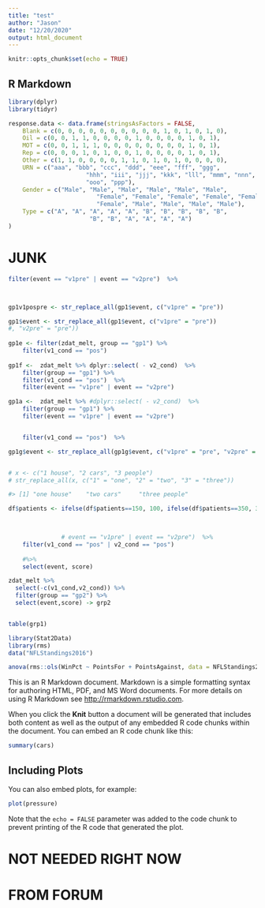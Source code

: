 ```yaml
---
title: "test"
author: "Jason"
date: "12/20/2020"
output: html_document
---
```


```r
knitr::opts_chunk$set(echo = TRUE)
```

## R Markdown


```r

library(dplyr)
library(tidyr)

response.data <- data.frame(stringsAsFactors = FALSE,
    Blank = c(0, 0, 0, 0, 0, 0, 0, 0, 0, 0, 1, 0, 1, 0, 1, 0),
    Oil = c(0, 0, 1, 1, 0, 0, 0, 0, 1, 0, 0, 0, 0, 1, 0, 1),
    MOT = c(0, 0, 1, 1, 1, 0, 0, 0, 0, 0, 0, 0, 0, 1, 0, 1),
    Rep = c(0, 0, 0, 1, 0, 1, 0, 0, 1, 0, 0, 0, 0, 1, 0, 1),
    Other = c(1, 1, 0, 0, 0, 0, 1, 1, 0, 1, 0, 1, 0, 0, 0, 0),
    URN = c("aaa", "bbb", "ccc", "ddd", "eee", "fff", "ggg",
                      "hhh", "iii", "jjj", "kkk", "lll", "mmm", "nnn",
                      "ooo", "ppp"),
    Gender = c("Male", "Male", "Male", "Male", "Male", "Male",
                         "Female", "Female", "Female", "Female", "Female",
                         "Female", "Male", "Male", "Male", "Male"),
    Type = c("A", "A", "A", "A", "A", "B", "B", "B", "B", "B",
                       "B", "B", "A", "A", "A", "A")
)

```

#		JUNK
```r




filter(event == "v1pre" | event == "v2pre")  %>% 



gp1v1pospre <- str_replace_all(gp1$event, c("v1pre" = "pre"))

gp1$event <- str_replace_all(gp1$event, c("v1pre" = "pre"))
#, "v2pre" = "pre"))	
			   
gp1e <- filter(zdat_melt, group == "gp1") %>% 
	filter(v1_cond == "pos")
			   
gp1f <-  zdat_melt %>% dplyr::select( - v2_cond)  %>% 
	filter(group == "gp1") %>% 
	filter(v1_cond == "pos")  %>% 
	filter(event == "v1pre" | event == "v2pre")

gp1a <-  zdat_melt %>% #dplyr::select( - v2_cond)  %>% 
	filter(group == "gp1") %>% 
	filter(event == "v1pre" | event == "v2pre") 


	filter(v1_cond == "pos")  %>% 

gp1g$event <- str_replace_all(gp1g$event, c("v1pre" = "pre", "v2pre" = "pre"))			   


# x <- c("1 house", "2 cars", "3 people")
# str_replace_all(x, c("1" = "one", "2" = "two", "3" = "three"))

#> [1] "one house"    "two cars"     "three people"

df$patients <- ifelse(df$patients==150, 100, ifelse(df$patients==350, 300, NA))


			   
			   # event == "v1pre" | event == "v2pre")  %>% 
	filter(v1_cond == "pos" | v2_cond == "pos")
	
	#%>%
	select(event, score)

zdat_melt %>% 
  select(-c(v1_cond,v2_cond)) %>%
  filter(group == "gp2") %>%
  select(event,score) -> grp2


table(grp1)

```














```r

library(Stat2Data)
library(rms)
data("NFLStandings2016")

anova(rms::ols(WinPct ~ PointsFor + PointsAgainst, data = NFLStandings2016))

```






















This is an R Markdown document. Markdown is a simple formatting syntax for authoring HTML, PDF, and MS Word documents. For more details on using R Markdown see <http://rmarkdown.rstudio.com>.

When you click the **Knit** button a document will be generated that includes both content as well as the output of any embedded R code chunks within the document. You can embed an R code chunk like this:

```r
summary(cars)
```

## Including Plots

You can also embed plots, for example:

```r
plot(pressure)
```

Note that the `echo = FALSE` parameter was added to the code chunk to prevent printing of the R code that generated the plot.







#		NOT NEEDED RIGHT NOW
<!--
```r
library(dplyr)
library(tidyverse)
library(reshape2)
library(reprex)


zdat <-
structure(list(
	ID = structure(1:10,
				   .Label = c("IP004", "IP005", "IP007", "IP008", "IP009",
				   		   "IP010", "IP012", "IP013", "IP015", "IP016"),
				   class = "factor"),
	group = structure(c(1L, 2L, 1L, 2L, 1L, 2L, 1L, 2L, 1L, 2L),
					  .Label = c("HC", "CLBP"),
					  class = "factor"),
	v1.cond = structure(c(1L, 2L, 2L, 2L, 2L, 2L, 2L, 1L, 2L, 1L),
		.Label = c("pos", "neg"), class = "factor"),
	v2.cond = structure(c(2L, 1L, 1L, 1L, 1L, 1L, 1L, 2L, 1L, 2L),
						.Label = c("pos", "neg"),
						class = "factor"),
	v1pre = c(7, 1, 0, 0, 1, 0, 0, 4, 0, 6),
	v1post = c(9, 5, 5, 5.5, 5, 2, 7, 9, 5, 6),
	v2pre = c(1, 5, 1, 3, 5, 0, 3, 0, 5, 0),
	v2post = c(5, 6, 4, 5.5, 5, 4, 4, 3, 7, 3)),
	row.names = c(NA, -10L),
	class = "data.frame")


#		Convert to long format
zdat.melt <- melt(zdat, id.vars = c("ID", "group", "v1.cond", "v2.cond"))
colnames(zdat.melt)

names(zdat.melt)[names(zdat.melt)=="variable"] <- "event"
names(zdat.melt)[names(zdat.melt)=="value"] <- "score"


library(dplyr)
zdat1.melt <- zdat.melt %>% select(-v2.cond) %>% group_by(v1.cond,event)
zdat2.melt <- zdat.melt %>% select(-v1.cond) %>% group_by(v2.cond,event)

zdat3 <- merge(zdat1.melt, zdat2.melt)


``` 
-->







# FROM FORUM
<!--
```r

zdat_melt %>% 
  select(-c(v1_cond,v2_cond)) %>%
  filter(group == "gp1") %>%
  select(event,score) -> grp1

zdat_melt %>% 
  select(-c(v1_cond,v2_cond)) %>%
  filter(group == "gp2") %>%
  select(event,score) -> grp2


table(grp1)
#>         score
#> event    0 1 3 4 5 7 9
#>   v1pre  3 1 0 0 0 1 0
#>   v1post 0 0 0 0 3 1 1
#>   v2pre  0 2 1 0 2 0 0
#>   v2post 0 0 0 2 2 1 0
table(grp2)

```
-->









